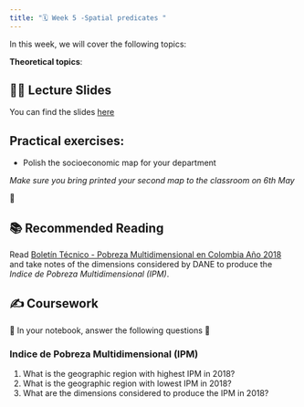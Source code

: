 ```yaml
---
title: "🗓️ Week 5 -Spatial predicates "
---
```


In this week, we will cover the following topics:

**Theoretical topics**:

## 👨‍🏫 Lecture Slides 

You can find the slides [here](https://drive.google.com/file/d/1aNTZQyOpfkRgBDVFWyEOalGDYYHwiQ6i/view?usp=drive_link)

## **Practical exercises**:

-  Polish the socioeconomic map for your department

*Make sure you bring printed your second map to the classroom on 6th May*

🎥 

## 📚 Recommended Reading 

Read [Boletín Técnico - Pobreza Multidimensional en Colombia
Año 2018](https://www.dane.gov.co/files/investigaciones/condiciones_vida/pobreza/2018/bt_pobreza_multidimensional_18.pdf) and take notes of the dimensions considered by DANE to produce the  *Indice de Pobreza
Multidimensional (IPM)*.

## ✍️ Coursework

🚧 In your  notebook,  answer the following questions 🚧

### Indice de Pobreza Multidimensional (IPM)
::: {.callout-important collapse=true}
1. What is the geographic region with highest IPM in 2018?
2. What is the geographic region with lowest IPM in 2018?
3. What are the dimensions considered to produce the IPM in 2018?
:::






